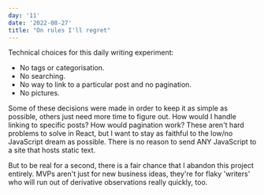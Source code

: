 ```yaml
---
day: '11'
date: '2022-08-27'
title: "On rules I'll regret"
---
```


Technical choices for this daily writing experiment:

- No tags or categorisation.
- No searching.
- No way to link to a particular post and no pagination.
- No pictures.

Some of these decisions were made in order to keep it as simple as possible, others just need more time to figure out. How would I handle linking to specific posts? How would pagination work? These aren't hard problems to solve in React, but I want to stay as faithful to the low/no JavaScript dream as possible. There is no reason to send ANY JavaScript to a site that hosts static text.

But to be real for a second, there is a fair chance that I abandon this project entirely. MVPs aren't just for new business ideas, they're for flaky 'writers' who will run out of derivative observations really quickly, too.
